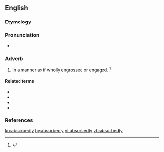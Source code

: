 ==English==

===Etymology===
{{suffix|absorbed|ly|lang=en}}

===Pronunciation===
* {{a|US}} {{IPA|/æbˈsɔɹb.ɪd.li/|/æbˈzɔɹb.ɪd.li/|/əbˈsɔɹb.ɪd.li/|/əbˈzɔɹb.ɪd.li/|lang=en}}

===Adverb===
{{en-adv}}

# In a manner as if wholly [[engrossed]] or engaged. {{defdate|First attested in the mid 19<sup>th</sup> century.}}<ref name=SOED>{{R:SOED5|page=9}}</ref>

====Related terms====
* {{l|en|absorb}}
* {{l|en|absorbably}}
* {{l|en|absorbently}}
* {{l|en|absorbingly}}

===References===
<references/>

[[ko:absorbedly]]
[[hy:absorbedly]]
[[vi:absorbedly]]
[[zh:absorbedly]]
